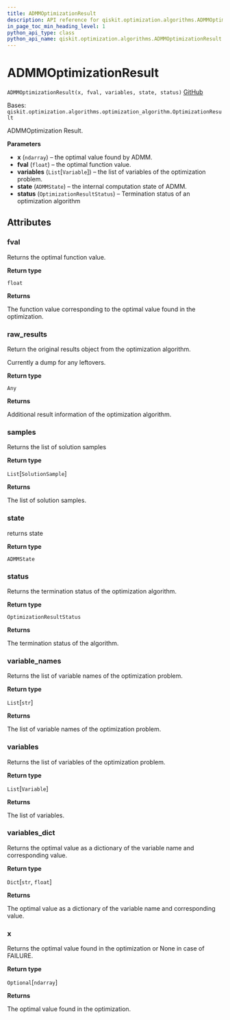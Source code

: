 ```yaml
---
title: ADMMOptimizationResult
description: API reference for qiskit.optimization.algorithms.ADMMOptimizationResult
in_page_toc_min_heading_level: 1
python_api_type: class
python_api_name: qiskit.optimization.algorithms.ADMMOptimizationResult
---
```


# ADMMOptimizationResult

<span id="qiskit.optimization.algorithms.ADMMOptimizationResult" />

`ADMMOptimizationResult(x, fval, variables, state, status)` [GitHub](https://github.com/qiskit-community/qiskit-aqua/tree/stable/0.9/qiskit/optimization/algorithms/admm_optimizer.py "view source code")

Bases: `qiskit.optimization.algorithms.optimization_algorithm.OptimizationResult`

ADMMOptimization Result.

**Parameters**

*   **x** (`ndarray`) – the optimal value found by ADMM.
*   **fval** (`float`) – the optimal function value.
*   **variables** (`List`\[`Variable`]) – the list of variables of the optimization problem.
*   **state** (`ADMMState`) – the internal computation state of ADMM.
*   **status** (`OptimizationResultStatus`) – Termination status of an optimization algorithm

## Attributes

<span id="qiskit.optimization.algorithms.ADMMOptimizationResult.fval" />

### fval

Returns the optimal function value.

**Return type**

`float`

**Returns**

The function value corresponding to the optimal value found in the optimization.

<span id="qiskit.optimization.algorithms.ADMMOptimizationResult.raw_results" />

### raw\_results

Return the original results object from the optimization algorithm.

Currently a dump for any leftovers.

**Return type**

`Any`

**Returns**

Additional result information of the optimization algorithm.

<span id="qiskit.optimization.algorithms.ADMMOptimizationResult.samples" />

### samples

Returns the list of solution samples

**Return type**

`List`\[`SolutionSample`]

**Returns**

The list of solution samples.

<span id="qiskit.optimization.algorithms.ADMMOptimizationResult.state" />

### state

returns state

**Return type**

`ADMMState`

<span id="qiskit.optimization.algorithms.ADMMOptimizationResult.status" />

### status

Returns the termination status of the optimization algorithm.

**Return type**

`OptimizationResultStatus`

**Returns**

The termination status of the algorithm.

<span id="qiskit.optimization.algorithms.ADMMOptimizationResult.variable_names" />

### variable\_names

Returns the list of variable names of the optimization problem.

**Return type**

`List`\[`str`]

**Returns**

The list of variable names of the optimization problem.

<span id="qiskit.optimization.algorithms.ADMMOptimizationResult.variables" />

### variables

Returns the list of variables of the optimization problem.

**Return type**

`List`\[`Variable`]

**Returns**

The list of variables.

<span id="qiskit.optimization.algorithms.ADMMOptimizationResult.variables_dict" />

### variables\_dict

Returns the optimal value as a dictionary of the variable name and corresponding value.

**Return type**

`Dict`\[`str`, `float`]

**Returns**

The optimal value as a dictionary of the variable name and corresponding value.

<span id="qiskit.optimization.algorithms.ADMMOptimizationResult.x" />

### x

Returns the optimal value found in the optimization or None in case of FAILURE.

**Return type**

`Optional`\[`ndarray`]

**Returns**

The optimal value found in the optimization.

